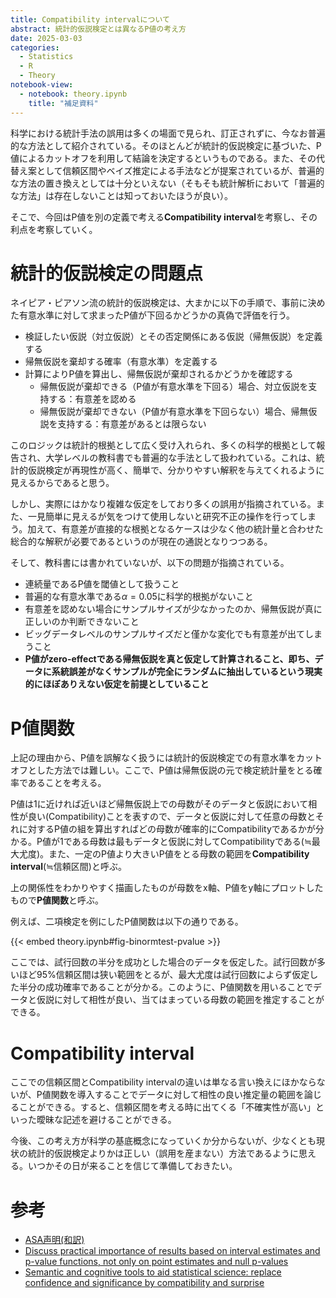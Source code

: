 ```yaml
---
title: Compatibility intervalについて
abstract: 統計的仮説検定とは異なるP値の考え方
date: 2025-03-03
categories:
  - Statistics
  - R
  - Theory
notebook-view:
  - notebook: theory.ipynb
    title: "補足資料"
---
```


科学における統計手法の誤用は多くの場面で見られ、訂正されずに、今なお普遍的な方法として紹介されている。そのほとんどが統計的仮説検定に基づいた、P値によるカットオフを利用して結論を決定するというものである。また、その代替え案として信頼区間やベイズ推定による手法などが提案されているが、普遍的な方法の置き換えとしては十分といえない（そもそも統計解析において「普遍的な方法」は存在しないことは知っておいたほうが良い）。

そこで、今回はP値を別の定義で考える**Compatibility interval**を考察し、その利点を考察していく。

# 統計的仮説検定の問題点

ネイピア・ピアソン流の統計的仮説検定は、大まかに以下の手順で、事前に決めた有意水準に対して求まったP値が下回るかどうかの真偽で評価を行う。

- 検証したい仮説（対立仮説）とその否定関係にある仮説（帰無仮説）を定義する
- 帰無仮説を棄却する確率（有意水準）を定義する
- 計算によりP値を算出し、帰無仮説が棄却されるかどうかを確認する
  - 帰無仮説が棄却できる（P値が有意水準を下回る）場合、対立仮説を支持する：有意差を認める
  - 帰無仮説が棄却できない（P値が有意水準を下回らない）場合、帰無仮説を支持する：有意差があるとは限らない

このロジックは統計的根拠として広く受け入れられ、多くの科学的根拠として報告され、大学レベルの教科書でも普遍的な手法として扱われている。これは、統計的仮説検定が再現性が高く、簡単で、分かりやすい解釈を与えてくれるように見えるからであると思う。

しかし、実際にはかなり複雑な仮定をしており多くの誤用が指摘されている。また、一見簡単に見えるが気をつけて使用しないと研究不正の操作を行ってしまう。加えて、有意差が直接的な根拠となるケースは少なく他の統計量と合わせた総合的な解釈が必要であるというのが現在の通説となりつつある。

そして、教科書には書かれていないが、以下の問題が指摘されている。

- 連続量であるP値を閾値として扱うこと
- 普遍的な有意水準である$\alpha = 0.05$に科学的根拠がないこと
- 有意差を認めない場合にサンプルサイズが少なかったのか、帰無仮説が真に正しいのか判断できないこと
- ビッグデータレベルのサンプルサイズだと僅かな変化でも有意差が出てしまうこと
- **P値がzero-effectである帰無仮説を真と仮定して計算されること、即ち、データに系統誤差がなくサンプルが完全にランダムに抽出しているという現実的にほぼありえない仮定を前提としていること**

# P値関数

上記の理由から、P値を誤解なく扱うには統計的仮説検定での有意水準をカットオフとした方法では難しい。ここで、P値は帰無仮説の元で検定統計量をとる確率であることを考える。

P値は1に近ければ近いほど帰無仮説上での母数がそのデータと仮説において相性が良い(Compatibility)ことを表すので、データと仮説に対して任意の母数とそれに対するP値の組を算出すればどの母数が確率的にCompatibilityであるかが分かる。P値が1である母数は最もデータと仮説に対してCompatibilityである($\fallingdotseq$最大尤度)。また、一定のP値より大きいP値をとる母数の範囲を**Compatibility interval**($\fallingdotseq$信頼区間)と呼ぶ。

上の関係性をわかりやすく描画したものが母数をx軸、P値をy軸にプロットしたもので**P値関数**と呼ぶ。

例えば、二項検定を例にしたP値関数は以下の通りである。

{{< embed theory.ipynb#fig-binormtest-pvalue >}}

ここでは、試行回数の半分を成功とした場合のデータを仮定した。試行回数が多いほど95%信頼区間は狭い範囲をとるが、最大尤度は試行回数によらず仮定した半分の成功確率であることが分かる。このように、P値関数を用いることでデータと仮説に対して相性が良い、当てはまっている母数の範囲を推定することができる。

# Compatibility interval

ここでの信頼区間とCompatibility intervalの違いは単なる言い換えにほかならないが、P値関数を導入することでデータに対して相性の良い推定量の範囲を論じることができる。すると、信頼区間を考える時に出てくる「不確実性が高い」といった曖昧な記述を避けることができる。

今後、この考え方が科学の基底概念になっていくか分からないが、少なくとも現状の統計的仮説検定よりかは正しい（誤用を産まない）方法であるように思える。いつかその日が来ることを信じて準備しておきたい。

# 参考

- [ASA声明(和訳)](https://www.biometrics.gr.jp/news/all/ASA.pdf)
- [Discuss practical importance of results based on interval estimates and p-value functions, not only on point estimates and null p-values](https://journals.sagepub.com/doi/epub/10.1177/02683962221105904)
- [Semantic and cognitive tools to aid statistical science: replace confidence and significance by compatibility and surprise](https://bmcmedresmethodol.biomedcentral.com/articles/10.1186/s12874-020-01105-9)